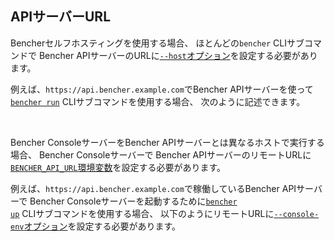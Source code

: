 
## APIサーバーURL

Bencherセルフホスティングを使用する場合、
ほとんどの`bencher` CLIサブコマンドで
Bencher APIサーバーのURLに[`--host`オプション][host option]を設定する必要があります。

例えば、`https://api.bencher.example.com`でBencher APIサーバーを使って
<code><a href="/ja/docs/explanation/bencher-run/">bencher run</a></code> CLIサブコマンドを使用する場合、
次のように記述できます。

<BencherRunCode />

<br />

Bencher ConsoleサーバーをBencher APIサーバーとは異なるホストで実行する場合、
Bencher Consoleサーバーで
Bencher APIサーバーのリモートURLに[`BENCHER_API_URL`環境変数][bencher api url environment variable]を設定する必要があります。

例えば、`https://api.bencher.example.com`で稼働しているBencher APIサーバーで
Bencher Consoleサーバーを起動するために<code><a href="/ja/docs/reference/bencher-compose/#bencher-up">bencher up</a></code> CLIサブコマンドを使用する場合、
以下のようにリモートURLに[`--console-env`オプション][console env option]を設定する必要があります。

<BencherUpCode />

[host option]: /ja/docs/explanation/bencher-run/#--host-url
[bencher api url environment variable]: /ja/docs/reference/console-config/
[console env option]: /ja/docs/reference/bencher-compose/#--console-env-key_value
